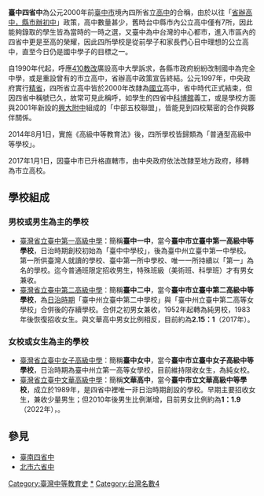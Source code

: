 '''臺中四省中'''為公元2000年前[[台中市_(省轄市)|臺中市]]境內四所省立[[高中|高中]]的合稱，由於以往「[[省辦高中，縣市辦初中|省辦高中，縣市辦初中]]」政策，高中數量甚少，舊時台中縣市內公立高中僅有7所，因此能夠錄取的學生皆為當時的一時之選，又臺中為中台灣的中心都市，進入市區內的四省中更是至高的榮耀，因此四所學校是從前學子和家長們心目中理想的公立高中，直至今日仍是國中學子的目標之一。

自1990年代起，呼應[[臺灣教育改革|410教改]]廣設高中大學訴求，各縣市政府紛紛改制國中為完全中學，或是重設曾有的市立高中，省辦高中政策宣告終結。公元1997年，中央政府實行[[精省|精省]]，四所省立高中皆於2000年改隸為[[國立|國立]]高中，省中時代正式結束，但因四省中稱號已久，故常可見此稱呼，如學生的四省中[[國立自然科學博物館|科博館]]義工，或是學校方面與2001年新設的[[興大附中|興大附中]]組成的「中部五校聯盟」，皆能見到四校緊密的合作與夥伴關係。

2014年8月1日，實施《高級中等教育法》後，四所學校皆歸類為「普通型高級中等學校」。

2017年1月1日，因臺中市已升格直轄市，由中央政府依法改隸至地方政府，移轉為市立高校。

==學校組成==
=== 男校或男生為主的學校 ===
*[[臺中市立臺中第一高級中等學校|臺灣省立臺中第一高級中學]]：簡稱'''臺中一中'''，當今'''臺中市立臺中第一高級中等學校'''，日治時期創校初始為「臺中中學校」，後為臺中州立臺中第一中學校。第一所供臺灣人就讀的學校、臺中第一所中學校、唯一一所持續以「第一」為名的學校。迄今普通班限定招收男生，特殊班級（美術班、科學班）才有男女兼收。
*[[臺中市立臺中第二高級中等學校|臺灣省立臺中第二高級中學]]：簡稱'''臺中二中'''，當今'''臺中市立臺中第二高級中等學校'''，為[[台灣日治時期|日治時期]]「臺中州立臺中第二中學校」與「臺中州立臺中第二高等女學校」合併後的存續學校。合併之初男女兼收，1952年起轉為純男校，1983年後恢復招收女生。與文華高中男女比例相反，目前約為'''2.15：1'''（2017年）。

=== 女校或女生為主的學校 ===
*[[臺中市立臺中女子高級中等學校|臺灣省立臺中女子高級中學]]：簡稱'''臺中女中'''，當今'''臺中市立臺中女子高級中等學校'''，日治時期為臺中州立第一高等女學校，目前維持限收女生，為純女校。
*[[臺中市立文華高級中等學校|臺灣省立臺中文華高級中學]]：簡稱'''文華高中'''，當今'''臺中市立文華高級中等學校'''，成立於1989年，是四省中裡唯一非日治時期創設的學校。早期主要招收女生，兼收少量男生；但2010年後男生比例漸增，目前男女比例約為'''1：1.9'''（2022年），。

==參見==
*[[臺南四省中|臺南四省中]]
*[[北市六省中|北市六省中]]

{{wikisource|高級中等教育法}}
{{臺灣省立學校}}
{{臺中市高級中等學校列表}}

[[Category:臺灣中等教育史|Category:臺灣中等教育史]]

[[Category:臺中市普通型高級中等學校|*]]
[[Category:台灣名數4|Category:台灣名數4]]